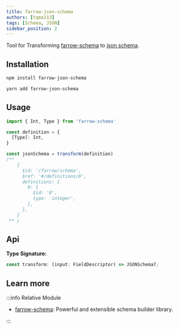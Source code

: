 ```yaml
---
title: farrow-json-schema
authors: [tqma113]
tags: [Schema, JSON]
sidebar_position: 2
---
```



Tool for Transforming [farrow-schema](../general/02-farrow-schema.mdx) to [json schema](https://json-schema.org/).

## Installation

<Tabs groupId="package-tool">
<TabItem value="npm" label="npm">

```bash
npm install farrow-json-schema
```

</TabItem>
<TabItem value="yarn" label="Yarn" default>

```bash
yarn add farrow-json-schema
```

</TabItem>
</Tabs>

## Usage

```ts
import { Int, Type } from 'farrow-schema'

const definition = {
  [Type]: Int,
}

const jsonSchema = transform(definition)
/**
    {
      $id: '/farrow/schema',
      $ref: '#/definitions/0',
      definitions: {
        0: {
          $id: '0',
          type: 'integer',
        },
      },
    }
 ** /
```

## Api

**Type Signature:**

```ts
const transform: (input: FieldDescriptor) => JSONSchema7;
```

## Learn more

:::info Relative Module

- [farrow-schema](../general/02-farrow-schema.mdx): Powerful and extensible schema builder library.

:::
